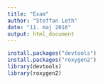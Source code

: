 ```yaml
---
title: "Exam"
author: "Steffan Leth"
date: "11. maj 2016"
output: html_document
---
```


```r
install.packages("devtools")
install.packages("roxygen2")
library(devtools)
library(roxygen2)
```
